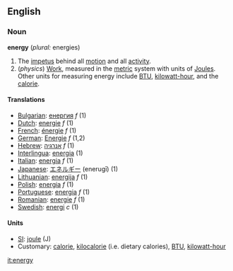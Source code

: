 ==English==
===Noun===
'''energy''' (''plural:'' energies)

#The [[impetus]] behind all [[motion]] and all [[activity]].  
#(''physics'') [[Work]], measured in the [[metric]] system with units of [[joule|Joules]].  Other units for measuring energy include [[BTU]], [[kilowatt-hour]], and the [[calorie]].

==== Translations ====
*[[Bulgarian]]: [[енергия]] ''f'' (1)
*[[Dutch]]: [[energie]] ''f'' (1)
*[[French]]: [[énergie]] ''f'' (1)
*[[German]]: [[Energie]] ''f'' (1,2)
*[[Hebrew]]: [[אנרגיה]] ''f'' (1)
*[[Interlingua]]: [[energia]] (1)
*[[Italian]]:  [[energia]] ''f'' (1)
*[[Japanese]]: [[エネルギー]] (enerugī) (1)
*[[Lithuanian]]: [[energija]] ''f'' (1)
*[[Polish]]: [[energia]] ''f'' (1)
*[[Portuguese]]: [[energia]] ''f'' (1)
*[[Romanian]]: [[energie]] ''f'' (1)
*[[Swedish]]: [[energi]] ''c'' (1)

====Units====
*[[SI]]: [[joule]] (J)
*Customary: [[calorie]], [[kilocalorie]] (i.e. dietary calories), [[BTU]], [[kilowatt-hour]]


[[it:energy]]